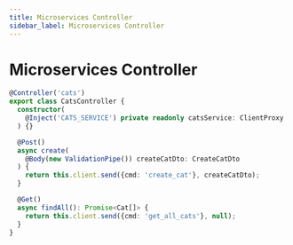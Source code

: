 ```yaml
---
title: Microservices Controller
sidebar_label: Microservices Controller
---
```


# Microservices Controller


```ts
@Controller('cats')
export class CatsController {
  constructor(
    @Inject('CATS_SERVICE') private readonly catsService: ClientProxy
  ) {}

  @Post()
  async create(
    @Body(new ValidationPipe()) createCatDto: CreateCatDto
  ) {
    return this.client.send({cmd: 'create_cat'}, createCatDto);
  }

  @Get()
  async findAll(): Promise<Cat[]> {
    return this.client.send({cmd: 'get_all_cats'}, null);
  }
}
```
